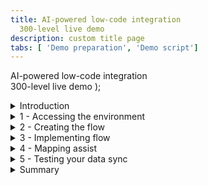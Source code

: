 ```yaml
---
title: AI-powered low-code integration
  300-level live demo
description: custom title page
tabs: [ 'Demo preparation', 'Demo script']
---
```


  <span>
    AI-powered low-code integration <br /> 300-level live demo
  </span> );

<span id="top"></span>

<details>
<summary>Introduction</summary>

<br/>

Data mapping is among the most important design steps in building an integration flow. This design-time task is usually the most tedious, time-consuming, complex, and error-prone because it requires deep understanding of all the data fields on the source and target systems. Building a successful data mapping also requires business analysis, domain expertise, and technical knowledge on both source and target systems.

<br/>

Our goal in creating Mapping Assist was to simplify and automate data mapping. And when coupled with the extensive list of pre-built, security rich connectors, it can accelerate the delivery of value to the business through integration.

<br/>

This demo uses AI and low-code integration to synchronize contact information between Salesforce and Insightly CRM. We will recognize and automatically match high confidence field matches and recommend and assist with matching other fields where there is lower confidence. The Mapping Assist capability learns from previously accepted matches to raise the confidence levels in the future.

<br/>

Using AI-assisted mapping, we can reduce errors and speed integration development.

<br/>

In the demo, we will execute the following steps: <br/>
•	Access the Cloud Pak for Integration environment and explore the capabilities <br/>
•	Create and implement an API-enabled flow to map the fields for 'contact' between Salesforce and Insightly CRM <br/>
•	Auto-map all fields wherever the matching confidence is higher than 80% <br/>
•	Process relevant and fine-grained field level suggestions that are provided when the confidence is between 30%-100% <br/>
•	Generate a data transformation when the field formats do not match <br/>
•	Execute the flow to see the results <br/>

<br/>

Let’s get started!

<br/>

(Demo slides [here](./Mapping-Assist-Opening-and-Closing-Slides.pptx))

<br/>

</details>

<details>
<summary>1 - Accessing the environment</summary>

<br/>

| **1.1** | **Log in to Cloud Pak for Integration** |
| :--- | :--- |
| **Actions** | Open Cloud Pak for Integration and click on **IBM provided credentials (admin only)** <br/><br/> Log in with your admin user and password |
| **Narration** | As businesses execute a digital transformation, every organization seeks to move faster than before. But going fast without the right approach, guided by real-world operational data, has caused 70% of digital transformations to fail. A new approach with automation and continuous improvement fed by AI algorithms is required. IBM Cloud Pak for Integration is a hybrid integration solution that provides an automated and closed-loop lifecycle across multiple styles of enterprise integration. With IBM Cloud Pak for Integration, companies can speed integration development, reduce costs and maintain enhanced security, governance and availability. Let’s see IBM Cloud Pak for Integration in action. Here I have a cloud version of the product on IBM Cloud. Let me log in. |
| **Screenshots** | <br/> ![](images/mapping-assist-1-1-1.png) <br/><br/> ![](images/mapping-assist-1-1-2.png) |

| **1.2** | **Cloud Pak for Integration home** |
| :--- | :--- |
| **Action** | Show the home page and click on **Integration Capabilities** |
| **Narration** | Welcome to IBM Cloud Pak for Integration! We’re now at the home screen showing all the capabilities of the Cloud Pak brought together in one place. Specialized integration capabilities — for API management, application integration, messaging and more — are built on top of powerful automation services. Let’s see the Integration Capabilities available in this Cloud Pak for Integration. |
| **Screenshot** | <br/> ![](images/mapping-assist-1-2-1.png) |

| **1.3** | **Cloud Pak for Integration home** |
| :--- | :--- |
| **Action** | Show the **Integration Capabilities** page and open the Designer (**ace-designer-demo**) |
| **Narration** | As you can see, through a single interface you are able to access all the integration capabilities your team needs, including API Management, Application Integration, Enterprise Messaging, Events, and High-Speed Transfer. <br/><br/> In this demo, we use the App Connect Designer mapping assist capability to speed the transformation of complex data formats used by cloud applications such as Salesforce and Insightly. Let’s open our App Connect Designer. |
| **Screenshot** | <br/> ![](images/mapping-assist-1-3-1.png) |

<br/>

**[Go to top](#top)**

</details>

<details>
<summary>2 - Creating the flow</summary>

<br/>

| **2.1** | **Create flows for an API** |
| :--- | :--- |
| **Actions** | Click **Create flows for an API** (1) <br/><br/> In the API title, replace Untitled API with **Contact API** (2) <br/><br/> In the model name, enter **Contact** and click on **Create model** (3) |
| **Narration** | Here we are in the designer tooling. This is where we can create all our API integration flows and manage our connectivity to our services and endpoints. As we begin, there is nothing here yet, so let’s build some integration logic. Let’s see how simple it is to create our flow for an API. First, we need to create a model for our contact. |
| **Screenshots** | <br/> ![](images/mapping-assist-2-1-1.png) <br/><br/> ![](images/mapping-assist-2-1-2.png) |

| **2.2** | **Create properties** |
| :--- | :--- |
| **Actions** | In the property name, enter **ID**, click **Add property** <br/><br/> Repeat the same steps to include **FirstName**, **LastName**, **Email**, **Address**, **Phone**, and **Mobile** (1) <br/><br/> Click on **Operations** (2) |
| **Narration** | Let's start by defining our properties. There will be an ID, First Name, Last Name, Email, Address, Phone and Mobile Phone. As you can see, we are developing our API based on a model.  It's completely model driven and we've just modeled our 'contact' object.  Next we'll design and implement the operation that is related to this contact model. |
| **Screenshot** | <br/> ![](images/mapping-assist-2-2-1.png) |

| **2.3** | **Create operation** |
| :--- | :--- |
| **Actions** | On the **Select an operation to add** combobox, select **Create Contact** (1) <br/><br/> Then, click **Implement flow** (2) |
| **Narration** | First, we select the 'Create Contact' operation. This operation syncs the data from Salesforce to Insightly CRM. Let's implement our API flow. |
| **Screenshot** | <br/> ![](images/mapping-assist-2-3-1.png) |

<br/>

**[Go to top](#top)**

</details>

<details>
<summary>3 - Implementing flow</summary>

<br/>

| **3.1** | **Adjust response** |
| :--- | :--- |
| **Actions** | Click on the **Response** node (1) <br/><br/> Enter **ID** in the *ID field (2), and select the request **ID** (3) object |
| **Narration** | Here we have our demo flow. In the designer flow editor, we can edit and change our flow. Before we start to create our flow, let's adjust the Response. Because we will not use the API response, we can have a really simple response. We just need to have a response ID. |
| **Screenshots** | <br/> ![](images/mapping-assist-3-0-1.png) <br/><br/> ![](images/mapping-assist-3-0-2.png) |

| **3.2** | **Retrieve contacts** |
| :--- | :--- |
| **Actions** | Click the plus icon (1) <br/><br/> Search for the **Salesforce** connector (2) <br/><br/> From your pre-configured Salesforce connector, select **Retrieve contacts** (3) <br/><br/> Select **Process 10 items from the collection** (4) |
| **Narration** | Our API will be really simple, it will retrieve the contacts from Salesforce and then for each contact that is retrieved we will sync the data to Insightly CRM. Let's include our pre-configured Salesforce connector, and select the retrieve contacts operation. |
| **Screenshots** | <br/> ![](images/mapping-assist-3-1-1.png) <br/><br/> ![](images/mapping-assist-3-1-2.png) <br/><br/> ![](images/mapping-assist-3-1-3.png) |

| **3.3** | **'For each' statement** |
| :--- | :--- |
| **Actions** | Click the plus icon (1) <br/><br/> Then, open the **Toolbox** tab (2) and select the **For each** statement (3) <br/><br/> Enter **Contacts** in the **Select the collection of items to process** field (4), and select the **Salesforce Contacts** object (5) |
| **Narration** | Now, we need to add a 'for each' statement, because we need to retrieve all the contacts from Salesforce and for each contact we need to create this contact in the Insightly CRM. We select the Salesforce contacts object as the object to be processed. |
| **Screenshots** | <br/> ![](images/mapping-assist-3-2-1.png) <br/><br/> ![](images/mapping-assist-3-2-2.png) <br/><br/> ![](images/mapping-assist-3-2-3.png) |

| **3.4** | **Create contacts** |
| :--- | :--- |
| **Actions** | In the **For each** loop, click the plus icon (1) <br/><br/> On the Applications tab, search for the **Insightly** connector (2) and select the **Create contact** (3) operation |
| **Narration** | Now we are configuring our flow to connect to the Insightly CRM. Our Insightly account is pre-configured, so we select the Create Contact operation, and mapping assist feature will start to work on background to generate some suggestions for us to populate the target field in Insightly. |
| **Screenshots** | <br/> ![](images/mapping-assist-3-3-1.png) <br/><br/> ![](images/mapping-assist-3-3-2.png) <br/><br/> ![](images/mapping-assist-3-3-3.png) |

<br/>

**[Go to top](#top)**

</details>

<details>
<summary>4 - Mapping assist</summary>

<br/>

| **4.1** | **View suggestions** |
| :--- | :--- |
| **Action** | Show the Mapping Assist suggestions (1) and click **View suggestions** (2) |
| **Narration** | In the node, you can manually define the map between Salesforce and Insightly fields. However, this is difficult because there are lots of fields and the products might use different field names for the same objects. With Mapping Assist, you don't need to type all of these mapping. Let's use AI to simplify our work!  Once the Insightly Create Contact node is added, mapping suggestions are generated and the best possible matches (top suggestions) are presented which can be automatically inserted into fields with a single click. These top suggestions have an 80% (or higher) accuracy rate, and the count (22 suggestions) identifies the total number of fields that will be populated with mappings. |
| **Screenshot** | <br/> ![](images/mapping-assist-4-1-1.png) |

| **4.2** | **Apply suggestions** |
| :--- | :--- |
| **Action** | Show the Mapping Assist suggestions (1) and click **Apply suggestions** (2) |
| **Narration** | By clicking on 'View suggestions,' all suggestions with a confidence score of above 80% are automatically displayed into the Insightly Create Contact node. Note there are suggestions for simple fields as well as more complex nested fields. Mapping Assist uses a pre-trained AI algorithm to provide intelligent, customized data map suggestions. From this interface, we can clear the suggestions, or we can accept and apply the suggestions. |
| **Screenshot** | <br/> ![](images/mapping-assist-4-2-1.png) |

| **4.3** | **Adjust other suggestions** |
| :--- | :--- |
| **Actions** | Click on the **Other address postcode** field (1) <br/><br/> Select the **Other Zip/Postal Code** mapping suggestion (2) <br/><br/> Note: If you have any other field (e.g., date of birth) that is not mapped to the **For each** element (orange icon), replace it to use the **For each** element |
| **Narration** | These 22 suggestions are the fields where the matching confidence is higher than 80%. So mapping assist in the background evaluates this confidence level and only fills the fields that are higher than 80%. But there are also other suggestions for the other fields. And we can see these suggestions too. For example, let's see the field 'Other address postcode.' When we click on the field, we can see a suggestion to map to 'Other Zip/Post Code' from the Salesforce Contact object, with confidence lower than 80% It has a confidence level of 72%. Let's accept this mapping.  In our next run this will be remembered by mapping assist, and it will show for you as one of the top suggestions. To improve accuracy in future mappings, Mapping Assist collects and stores the mapping data in an internal database by tracking your mapping history of flows that are started. For example, as you mapped Other address postcode to Other Zip/Post Code, this mapping is remembered and Mapping Assist suggests it in future flow mappings with a 100% confidence rating and it will be mapped any time a user chooses to Insert Suggestions. |
| **Screenshot** | <br/> ![](images/mapping-assist-4-3-1.png) |

| **4.4** | **Generate a transformation** |
| :--- | :--- |
| **Actions** | On the **Assistant name** field, click on the **Assistant's Name** mapping and select **Generate transformation** (1) <br/><br/> On the **Generate transformation** dialog, enter "John Lennon" as the first source name and enter "J. Lennon" under **'Assistant name' examples (target)** <br/><br/> Repeat the same steps to include four more assistants' names using the same transformation format (e.g., Paul McCartney, P. McCartney; George Harrison, G. Harrison; Ringo Starr, R. Starr; Pete Best, P. Best (2) br/><br/> Click **Generate transformation** (3) <br/><br/> Click **Insert transformation** (4) <br/><br/> Click **Done** (5) |
| **Narration** | If a text field is populated with a single mapping from a top suggestion or from the Suggested mappings list, but the data format of the 'source' mapping does not match the data format of the 'target' field that is populated, you can generate a JSONata expression to define how the source data should be presented in the target application. Let's explore it with the 'Assistant's Name' field. We just need to select Generate transformation. The Generate transformation panel opens with five blank source and corresponding target fields that you can use for mapping data formats. We just need to provide at least five examples of source and target formats to show the preferred format for the target field. Great! Using Cloud Pak for Integration and the Mapping Assist capability, we were able to easily create a data sync between two CRM solutions without any code. |
| **Screenshots** | <br/> ![](images/mapping-assist-4_4_1.png) <br/><br/> ![](images/mapping-assist-4_4_2.png) <br/><br/> ![](images/mapping-assist-4_4_3.png) |

<br/>

**[Go to top](#top)**

</details>

<details>
<summary>5 - Testing your data sync</summary>

<br/>

| **5.1** | **Checking the target contacts** |
| :--- | :--- |
| **Actions** | Open your Insightly home page (1) <br/><br/> Open the **Contacts** view (2) <br/><br/> Check that there are only 21 pre-created contacts and no Babara Levy contact (3) |
| **Narration** | Before we test our data sync flow, let's check the contacts that we have available in our target contacts. Let's open our pre-created Insightly CRM account and see the available contacts before we execute the flow. As you can see, we only have 21 pre-created contacts, and we don't have a contact named Babara Levy. After the test of our flow, we should have more 2 or 3 new contacts here, and Babara Levy should be one of our contacts. |
| **Screenshots** | <br/> ![](images/mapping-assist-5_1_1.png) <br/><br/> ![](images/mapping-assist-5_1_2.png) |

| **5.2** | **Testing the API** |
| :--- | :--- |
| **Actions** | Go back to the Cloud Pak for Integration App Connect Designer page <br/><br/> Start your flow (1) <br/><br/> Open the **Test** tab (2) <br/><br/> Click on **POST /Contact** (3) <br/><br/> Open the **Try it** tab (4) <br/><br/> Scroll down to see the body field, and click **Generate** (5) to create some dummy body content <br/><br/> Click on **Send** (6), and you should see a **201 Created** response in the Response field (7) |
| **Narration** | It is time to test our data sync. First, we need to start our flow. Now that the flow is started, let's test it. Because our flow is not using any parameters from the API request to filter the Salesforce Contacts retrieve, you can use any body content to invoke our flow. Great, our data sync was executed. |
| **Screenshots** | <br/> ![](images/mapping-assist-5_2_1.png) <br/><br/> ![](images/mapping-assist-5_2_2.png) <br/><br/> ![](images/mapping-assist-5_2_3.png) |

| **5.3** | **Checking the data sync** |
| :--- | :--- |
| **Actions** | Go back to the **Insightly Contacts** page <br/><br/> Refresh the **Contacts** page (1) <br/><br/> Explore the new contacts (without the sample_data tags) (2) <br/><br/> Click on any contact (e.g., Babara Levy) (3), and show the new format of the assistant's name based on the function that we defined in the flow (4) |
| **Narration** | Now, let's check our new contacts. We should have at least two new contacts. These new contacts are the contacts with Assistant's Name. Because the other contacts do not have the Assistant's name, our transformation function will fail, so the data will not be exported because we are not handling empty Assistant in our function. In a real scenario, we can easily do it.  Let's refresh the contacts page, and voila, here are our new contacts. Let's check the contact to see the new Assistant's name format. Great! Everything works as expected. |
| **Screenshots** | <br/> ![](images/mapping-assist-5_3_1.png) <br/><br/> ![](images/mapping-assist-5_3_2.png) <br/><br/> ![](images/mapping-assist-5_3_3.png) |

<br/>

**[Go to top](#top)**

</details>

<details>
<summary>Summary</summary>

<br/>

As we mentioned in the beginning, data mapping is difficult, time-consuming, and error-prone. In this demo, we showed how AI-powered mapping assist can alleviate these issues. We can auto-map all fields wherever the matching confidence is higher than 80%, and we can also process relevant and fine-grained field level suggestions that are provided when the confidence is between 30%-100%. Note that Mapping Assist learns from these previously selected mappings and will show these as top suggestions when a similar source and target mapping is attempted in the future. We also generated a data transformation by providing examples of source and target data when fields do not have the same format. AI is used to determine the pattern and generate the transformation.

<br/>

Using AI-powered mapping assist reduces development time and eliminates errors.

<br/>

(Demo slides [here](./Mapping-Assist-Opening-and-Closing-Slides.pptx))

<br/>

**[Go to top](#place1)**

</details>
